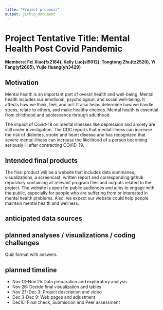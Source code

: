 ```yaml
---
title: "Project proposal"
output: github_document
---
```


# Project Tentative Title: Mental Health Post Covid Pandemic 

**Members: Fei Xiao(fx2184), Kelly Luo(sl5012), Tongtong Zhu(tz2520), Yi Fang(yf2605), Yujie Huang(yh3429)** 


## Motivation
Mental health is an important part of overall health and well-being. Mental health includes our emotional, psychological, and social well-being. It affects how we think, feel, and act. It also helps determine how we handle stress, relate to others, and make healthy choices. Mental health is essential from childhood and adolescence through adulthood.  

The impact of Covid-19 on mental illnesses like depression and anxiety are still under investigation. The CDC reports that mental illness can increase the risk of diabetes, stroke and heart disease and has recognized that severe mental illness can increase the likelihood of a person becoming seriously ill after contracting COVID-19.


## Intended final products
The final product will be a website that includes data summaries, visualizations, a screencast, written report and corresponding github repository containing all relevant program files and outputs related to the project. The website is open for public audiences and aims to engage with the public, especially for people who are suffering from or interested in mental health problems. Also, we expect our website could help people maintain mental health and wellness. 


## anticipated data sources


## planned analyses / visualizations / coding challenges
Quiz format with answers.

## planned timeline
- Nov 13-Nov 25:Data preparation and exploratory analysis
- Nov 26: Decide final visualization and tables
- Nov 27-Dec 3: Project description and video 
- Dec 3-Dec 9: Web pages and adjustment
- Dec10: Final check, Submission and Peer assessment

